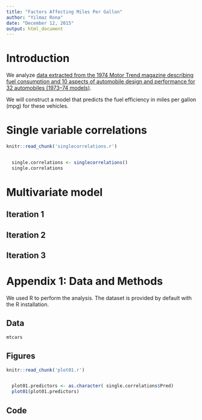 ```yaml
---
title: "Factors Affecting Miles Per Gallon"
author: "Yilmaz Rona"
date: "December 12, 2015"
output: html_document
---
```


# Introduction

We analyze [data extracted from the 1974 Motor Trend magazine describing fuel consumption and 10 aspects of automobile design and performance for 32 automobiles (1973–74 models)](http://www.mortality.org/INdb/2008/02/12/8/document.pdf).

We will construct a model that predicts the fuel efficiency in miles per gallon (mpg) for these vehicles.

# Single variable correlations

```r
knitr::read_chunk('singlecorrelations.r')
```
```r
```
```r
  single.correlations <- singlecorrelations()
  single.correlations
```

# Multivariate model

## Iteration 1

## Iteration 2

## Iteration 3


# Appendix 1: Data and Methods

We used R to perform the analysis.  The dataset is provided by default with the R installation.

## Data

```r
mtcars

```

## Figures

```r
knitr::read_chunk('plot01.r')
```
```r
```
```r
  plot01.predictors <- as.character( single.correlations$Pred)
  plot01(plot01.predictors)
```

## Code

```r
```